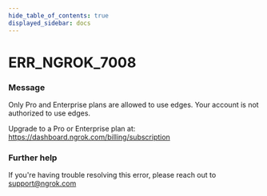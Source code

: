 ```yaml
---
hide_table_of_contents: true
displayed_sidebar: docs
---
```



# ERR_NGROK_7008

### Message

Only Pro and Enterprise plans are allowed to use edges.
Your account is not authorized to use edges.

Upgrade to a Pro or Enterprise plan at: https://dashboard.ngrok.com/billing/subscription

### Further help

If you're having trouble resolving this error, please reach out to [support@ngrok.com](mailto:support@ngrok.com?subject=Help%20with%20ERR_NGROK_7008)

<ErrorDetails error="err_ngrok_7008" />
